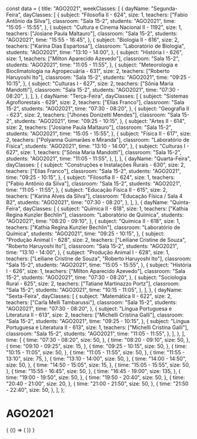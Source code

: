 const data = {
  title: "AGO2021",
  weekClasses: [
    {
      dayName: "Segunda-Feira",
      dayClasses: [
        {
          subject: "Filosofia II - 624",
          size: 1,
          teachers: ["Fabio Antônio da Silva"],
          classroom: "Sala 15-2",
          students: "AGO2021",
          time: "15:05 - 15:55",
        },
        {
          subject: "Cultura e Cinema Nacional II - 1192",
          size: 1,
          teachers: ["Josiane Paula Maltauro"],
          classroom: "Sala 15-2",
          students: "AGO2021",
          time: "15:55 - 16:45",
        },
        {
          subject: "Biologia II - 616",
          size: 2,
          teachers: ["Karina Dias Espartosa"],
          classroom: "Laboratório de Biologia",
          students: "AGO2021",
          time: "13:10 - 14:00",
        },
        {
          subject: "História I - 626",
          size: 1,
          teachers: ["Milton Aparecido Azevedo"],
          classroom: "Sala 15-2",
          students: "AGO2021",
          time: "11:05 - 11:55",
        },
        {
          subject: "Meteorologia e Bioclimatologia na Agropecuária - 631",
          size: 2,
          teachers: ["Roberto Haruyoshi Ito"],
          classroom: "Sala 15-2",
          students: "AGO2021",
          time: "09:25 - 10:15",
        },
        {
          subject: "Culturas I - 627",
          size: 2,
          teachers: ["Sônia Maria Mandotti"],
          classroom: "Sala 15-2",
          students: "AGO2021",
          time: "07:30 - 08:20",
        },
      ],
    },
    {
      dayName: "Terça-Feira",
      dayClasses: [
        {
          subject: "Sistemas Agroflorestais - 629",
          size: 2,
          teachers: ["Elias Franco"],
          classroom: "Sala 15-2",
          students: "AGO2021",
          time: "07:30 - 08:20",
        },
        {
          subject: "Geografia II - 623",
          size: 2,
          teachers: ["Jhones Donizetti Mendes"],
          classroom: "Sala 15-2",
          students: "AGO2021",
          time: "09:25 - 10:15",
        },
        {
          subject: "Artes II - 614",
          size: 2,
          teachers: ["Josiane Paula Maltauro"],
          classroom: "Sala 15-2",
          students: "AGO2021",
          time: "15:05 - 15:55",
        },
        {
          subject: "Física II - 617",
          size: 2,
          teachers: ["Polyanna Guimarães e Miranda"],
          classroom: "Laboratório de Física",
          students: "AGO2021",
          time: "13:10 - 14:00",
        },
        {
          subject: "Culturas I - 627",
          size: 1,
          teachers: ["Sônia Maria Mandotti"],
          classroom: "Sala 15-2",
          students: "AGO2021",
          time: "11:05 - 11:55",
        },
      ],
    },
    {
      dayName: "Quarta-Feira",
      dayClasses: [
        {
          subject: "Construções e Instalações Rurais - 630",
          size: 2,
          teachers: ["Elias Franco"],
          classroom: "Sala 15-2",
          students: "AGO2021",
          time: "09:25 - 10:15",
        },
        {
          subject: "Filosofia II - 624",
          size: 1,
          teachers: ["Fabio Antônio da Silva"],
          classroom: "Sala 15-2",
          students: "AGO2021",
          time: "11:05 - 11:55",
        },
        {
          subject: "Educação Física II - 615",
          size: 2,
          teachers: ["Karina Alves da Silva"],
          classroom: "Educação Física / Sala 4 B2",
          students: "AGO2021",
          time: "07:30 - 08:20",
        },
      ],
    },
    {
      dayName: "Quinta-Feira",
      dayClasses: [
        {
          subject: "Química II - 618",
          size: 1,
          teachers: ["Kathia Regina Kunzler Bechlin"],
          classroom: "Laboratório de Química",
          students: "AGO2021",
          time: "08:20 - 09:10",
        },
        {
          subject: "Química II - 618",
          size: 1,
          teachers: ["Kathia Regina Kunzler Bechlin"],
          classroom: "Laboratório de Química",
          students: "AGO2021",
          time: "09:25 - 10:15",
        },
        {
          subject: "Produção Animal I - 628",
          size: 2,
          teachers: ["Leiliane Cristine de Souza", "Roberto Haruyoshi Ito"],
          classroom: "Sala 15-2",
          students: "AGO2021",
          time: "13:10 - 14:00",
        },
        {
          subject: "Produção Animal I - 628",
          size: 1,
          teachers: ["Leiliane Cristine de Souza", "Roberto Haruyoshi Ito"],
          classroom: "Sala 15-2",
          students: "AGO2021",
          time: "15:05 - 15:55",
        },
        {
          subject: "História I - 626",
          size: 1,
          teachers: ["Milton Aparecido Azevedo"],
          classroom: "Sala 15-2",
          students: "AGO2021",
          time: "07:30 - 08:20",
        },
        {
          subject: "Sociologia Rural - 625",
          size: 2,
          teachers: ["Tatiane Martinazzo Portz"],
          classroom: "Sala 15-2",
          students: "AGO2021",
          time: "10:15 - 11:05",
        },
      ],
    },
    {
      dayName: "Sexta-Feira",
      dayClasses: [
        {
          subject: "Matemática II - 622",
          size: 2,
          teachers: ["Carla Melli Tambarussi"],
          classroom: "Sala 15-2",
          students: "AGO2021",
          time: "07:30 - 08:20",
        },
        {
          subject: "Língua Portuguesa e Literatura II - 613",
          size: 2,
          teachers: ["Michelli Cristina Galli"],
          classroom: "Sala 15-2",
          students: "AGO2021",
          time: "09:25 - 10:15",
        },
        {
          subject: "Língua Portuguesa e Literatura II - 613",
          size: 1,
          teachers: ["Michelli Cristina Galli"],
          classroom: "Sala 15-2",
          students: "AGO2021",
          time: "11:05 - 11:55",
        },
      ],
    },
  ],
  time: [
    {
      time: "07:30 - 08:20",
      size: 50,
    },
    {
      time: "08:20 - 09:10",
      size: 50,
    },
    {
      time: "09:10 - 09:25",
      size: 15,
    },
    {
      time: "09:25 - 10:15",
      size: 50,
    },
    {
      time: "10:15 - 11:05",
      size: 50,
    },
    {
      time: "11:05 - 11:55",
      size: 50,
    },
    {
      time: "11:55 - 13:10",
      size: 75,
    },
    {
      time: "13:10 - 14:00",
      size: 50,
    },
    {
      time: "14:00 - 14:50",
      size: 50,
    },
    {
      time: "14:50 - 15:05",
      size: 15,
    },
    {
      time: "15:05 - 15:55",
      size: 50,
    },
    {
      time: "15:55 - 16:45",
      size: 50,
    },
    {
      time: "16:45 - 19:00",
      size: 135,
    },
    {
      time: "19:00 - 19:50",
      size: 50,
    },
    {
      time: "19:50 - 20:40",
      size: 50,
    },
    {
      time: "20:40 - 21:00",
      size: 20,
    },
    {
      time: "21:00 - 21:50",
      size: 50,
    },
    {
      time: "21:50 - 22:40",
      size: 50,
    },
  ],
};

# AGO2021

<div>
  {
    <BrowserOnly>
      {() => (
        <Grid
          title={data.title}
          weekClasses={data.weekClasses}
          time={data.time}
        />
      )}
    </BrowserOnly>
  }
</div>
